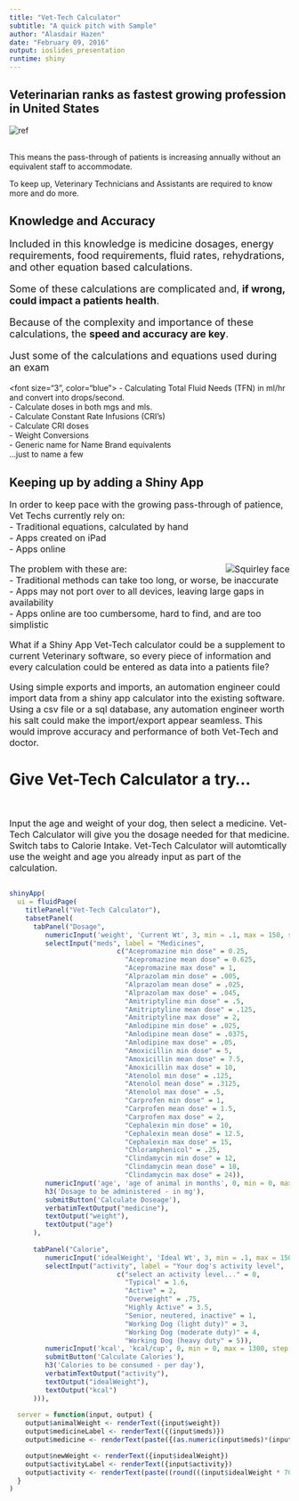 ---
title: "Vet-Tech Calculator"
subtitle: "A quick pitch with Sample"
author: "Alasdair Hazen"
date: "February 09, 2016"
output: ioslides_presentation
runtime: shiny
---

## Veterinarian ranks as fastest growing profession in United States 
![ref](figures/PetOwnershipStats.png)  
<br>
<p>This means the pass-through of patients is increasing annually without an equivalent staff to accommodate.</p>
<p>To keep up, Veterinary Technicians and Assistants are required to know more and do more. 

## Knowledge and Accuracy
<font size="4">
<p>Included in this knowledge is medicine dosages, energy requirements, food requirements, fluid rates, rehydrations, and other equation based calculations.</p>
<p>Some of these calculations are complicated and, **if wrong, could impact a patients health**.</p>
<p>Because of the complexity and importance of these calculations, the **speed and accuracy are key**.</p>
<p>Just some of the calculations and equations used during an exam</p></font>
<font size="3", color="blue">
- Calculating Total Fluid Needs (TFN) in ml/hr and convert into drops/second.  
- Calculate doses in both mgs and mls.  
- Calculate Constant Rate Infusions (CRI’s)  
- Calculate CRI doses  
- Weight Conversions  
- Generic name for Name Brand equivalents  
...just to name a few
</font>

## Keeping up by adding a Shiny App

<font size="3">
<p>In order to keep pace with the growing pass-through of patience, Vet Techs currently rely on:  
- Traditional equations, calculated by hand  
- Apps created on iPad  
- Apps online  

<img src="figures/Courtney1.png" alt="Squirley face" align="right"></p>

<p>The problem with these are:  
- Traditional methods can take too long, or worse, be inaccurate   
- Apps may not port over to all devices, leaving large gaps in availability  
- Apps online are too cumbersome, hard to find, and are too simplistic  
</p></font>

<font size="3">
<p> What if a Shiny App Vet-Tech calculator could be a supplement to current Veterinary software, so every piece of information and every calculation could be entered as data into a patients file?</p>
<p> Using simple exports and imports, an automation engineer could import data from a shiny app calculator into the existing software. Using a csv file or a sql database, any automation engineer worth his salt could make the import/export appear seamless. This would improve accuracy and performance of both Vet-Tech and doctor.</p>
</font>
<h1>Give Vet-Tech Calculator a try...</h1><br>
<font size="3"><p>Input the age and weight of your dog, then select a medicine. Vet-Tech Calculator will give you the dosage needed for that medicine. Switch tabs to Calorie Intake.  Vet-Tech Calculator will automtically use the weight and age you already input as part of the calculation.</p></font>

## 

```{r, echo=FALSE}
shinyApp(
  ui = fluidPage(
    titlePanel("Vet-Tech Calculator"),
    tabsetPanel(
      tabPanel("Dosage",
         numericInput('weight', 'Current Wt', 3, min = .1, max = 150, step = .1),
         selectInput("meds", label = "Medicines",
                           c("Acepromazine min dose" = 0.25,
                             "Acepromazine mean dose" = 0.625,
                             "Acepromazine max dose" = 1,
                             "Alprazolam min dose" = .005,
                             "Alprazolam mean dose" = .025,
                             "Alprazolam max dose" = .045,
                             "Amitriptyline min dose" = .5,
                             "Amitriptyline mean dose" = .125,
                             "Amitriptyline max dose" = 2,
                             "Amlodipine min dose" = .025,
                             "Amlodipine mean dose" = .0375,
                             "Amlodipine max dose" = .05,
                             "Amoxicillin min dose" = 5,
                             "Amoxicillin mean dose" = 7.5,
                             "Amoxicillin max dose" = 10,
                             "Atenolol min dose" = .125,
                             "Atenolol mean dose" = .3125,
                             "Atenolol max dose" = .5,
                             "Carprofen min dose" = 1,
                             "Carprofen mean dose" = 1.5,
                             "Carprofen max dose" = 2,
                             "Cephalexin min dose" = 10,
                             "Cephalexin mean dose" = 12.5,
                             "Cephalexin max dose" = 15,
                             "Chloramphenicol" = .25,
                             "Clindamycin min dose" = 12,
                             "Clindamycin mean dose" = 18,
                             "Clindamycin max dose" = 24)),
         numericInput('age', 'age of animal in months', 0, min = 0, max = 300, step = 1),
         h3('Dosage to be administered - in mg'),
         submitButton('Calculate Doseage'),
         verbatimTextOutput("medicine"),
         textOutput("weight"),
         textOutput("age")
      ),
      
      tabPanel("Calorie",
         numericInput('idealWeight', 'Ideal Wt', 3, min = .1, max = 150, step = .1),
         selectInput("activity", label = "Your dog's activity level",
                           c("select an activity level..." = 0,
                             "Typical" = 1.6,
                             "Active" = 2,
                             "Overweight" = .75,
                             "Highly Active" = 3.5,
                             "Senior, neutered, inactive" = 1,
                             "Working Dog (light duty)" = 3,
                             "Working Dog (moderate duty)" = 4,
                             "Working Dog (heavy duty" = 5)),
         numericInput('kcal', 'kcal/cup', 0, min = 0, max = 1300, step = 1),
         submitButton('Calculate Calories'),
         h3('Calories to be consumed - per day'),
         verbatimTextOutput("activity"),
         textOutput("idealWeight"),
         textOutput("kcal")
      ))),
  
  server = function(input, output) {
    output$animalWeight <- renderText({input$weight})
    output$medicineLabel <- renderText({(input$meds)})
    output$medicine <- renderText(paste({(as.numeric(input$meds)*(input$weight))}, "mg doseage for", input$age, "month old dog weighing", input$weight, "pounds"))

    output$newWeight <- renderText({input$idealWeight})
    output$activityLabel <- renderText({input$activity})
    output$activity <- renderText(paste((round(((input$idealWeight * 70)^(3/4))) * {(as.numeric(input$activity))}) , "calories are required per day for a", input$age, "month old dog weighing", input$weight, "pounds. So feed", round((((input$idealWeight * 70)^(3/4))) * {(as.numeric(input$activity))} / input$kcal) ,"cups of your current dog food each day."))
  }
)
```




